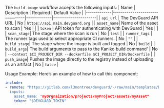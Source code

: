 
<Build />

The `build-image` workflow accepts the following inputs:
| Name        | Description                     | Required     | Default Value        |
|-------------|---------------------------------|-------------|----------------------|
| `api_url`   | The DevGuard API URL             | No           |       `https://api.main.devguard.org`     |
| `asset_name`| Name of the asset to scan                    |      Yes  |      |
| `token`     | API token for authenticating with DevGuard   |      Yes   |      |
| `scan_stage`| The stage where the scan is run       | No       |     `test`     |
| `runner_tags` | The runner tags used to select appropriate CI runners.   | No  | `""` |
| `build_stage`| The stage where the image is built and tagged       | No     |     `build`     |
| `build_args`| The build arguments to pass to the Kaniko build command' | No     |     `--context $CI_PROJECT_DIR --dockerfile $CI_PROJECT_DIR/Dockerfile`     |
| `push_image`| Pushes the image directly to the registry instead of uploading as an artifact | No | `false` |


Usage Example:
Here’s an example of how to call this component:

```yaml copy
include:
- remote: "https://gitlab.com/l3montree/devguard/-/raw/main/templates/build-image.yml@main
  inputs:
    asset_name: "myOrgnaization/projects/myProject/assets/myAsset"
    token: "$DEVGUARD_TOKEN"
```


